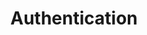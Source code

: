---
title: "Authentication"
description: "This guide will help you prevent abuse and fraud in your application"
---
